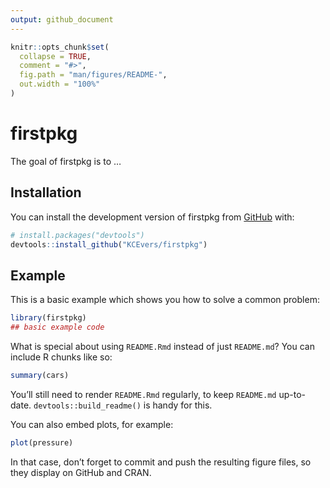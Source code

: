 ```yaml
---
output: github_document
---
```


<!-- README.md is generated from README.Rmd. Please edit that file -->

```r
knitr::opts_chunk$set(
  collapse = TRUE,
  comment = "#>",
  fig.path = "man/figures/README-",
  out.width = "100%"
)
```

# firstpkg

<!-- badges: start -->
<!-- badges: end -->

The goal of firstpkg is to ...

## Installation

You can install the development version of firstpkg from [GitHub](https://github.com/) with:

``` r
# install.packages("devtools")
devtools::install_github("KCEvers/firstpkg")
```

## Example

This is a basic example which shows you how to solve a common problem:

```r
library(firstpkg)
## basic example code
```

What is special about using `README.Rmd` instead of just `README.md`? You can include R chunks like so:

```r
summary(cars)
```

You'll still need to render `README.Rmd` regularly, to keep `README.md` up-to-date. `devtools::build_readme()` is handy for this.

You can also embed plots, for example:

```r
plot(pressure)
```

In that case, don't forget to commit and push the resulting figure files, so they display on GitHub and CRAN.
